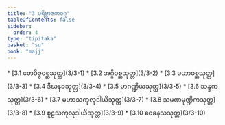 ```yaml
---
title: "3 ပရိဗ္ဗာဇကဝဂ္ဂ"
tableOfContents: false
sidebar:
  order: 4
type: "tipitaka"
basket: "su"
book: "majj"
---
```



<DynamicBreadcrumb />



<TableOfContents book="majj" section="3">
* [3.1 တေဝိဇ္ဇဝစ္ဆသုတ္တ](3/3-1)
* [3.2 အဂ္ဂိဝစ္ဆသုတ္တ](3/3-2)
* [3.3 မဟာဝစ္ဆသုတ္တ](3/3-3)
* [3.4 ဒီဃနခသုတ္တ](3/3-4)
* [3.5 မာဂဏ္ဍိယသုတ္တ](3/3-5)
* [3.6 သန္ဒကသုတ္တ](3/3-6)
* [3.7 မဟာသကုလုဒါယိသုတ္တ](3/3-7)
* [3.8 သမဏမုဏ္ဍိကသုတ္တ](3/3-8)
* [3.9 စူဠသကုလုဒါယိသုတ္တ](3/3-9)
* [3.10 ဝေခနသသုတ္တ](3/3-10)
</TableOfContents>